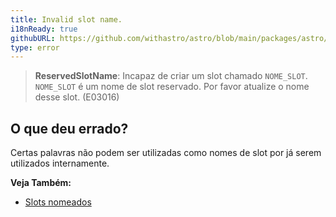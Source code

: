 ```yaml
---
title: Invalid slot name.
i18nReady: true
githubURL: https://github.com/withastro/astro/blob/main/packages/astro/src/core/errors/errors-data.ts
type: error
---
```


> **ReservedSlotName**: Incapaz de criar um slot chamado `NOME_SLOT`. `NOME_SLOT` é um nome de slot reservado. Por favor atualize o nome desse slot. (E03016)

## O que deu errado?

Certas palavras não podem ser utilizadas como nomes de slot por já serem utilizados internamente.

**Veja Também:**
-  [Slots nomeados](/pt-br/core-concepts/astro-components/#slots-nomeados)


